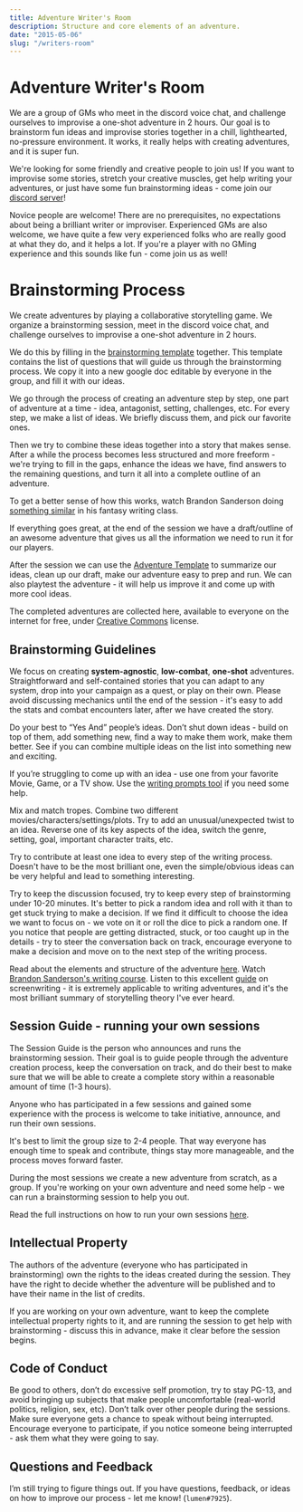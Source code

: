 ```yaml
---
title: Adventure Writer's Room
description: Structure and core elements of an adventure.
date: "2015-05-06"
slug: "/writers-room"
---
```


# Adventure Writer's Room

We are a group of GMs who meet in the discord voice chat, and challenge ourselves to improvise a one-shot adventure in 2 hours. Our goal is to brainstorm fun ideas and improvise stories together in a chill, lighthearted, no-pressure environment. It works, it really helps with creating adventures, and it is super fun.

We're looking for some friendly and creative people to join us! If you want to improvise some stories, stretch your creative muscles, get help writing your adventures, or just have some fun brainstorming ideas - come join our [discord server](https://discord.gg/UVNxeQE)!

Novice people are welcome! There are no prerequisites, no expectations about being a brilliant writer or improviser.  Experienced GMs are also welcome, we have quite a few very experienced folks who are really good at what they do, and it helps a lot. If you're a player with no GMing experience and this sounds like fun - come join us as well!

# Brainstorming Process

We create adventures by playing a collaborative storytelling game. We organize a brainstorming session, meet in the discord voice chat, and challenge ourselves to improvise a one-shot adventure in 2 hours.

We do this by filling in the [brainstorming template](https://docs.google.com/document/d/1S0KMVB6qyc_MKvXt2SS4-Zn5seT31QfXjYD1Gb9htzM/) together. This template contains the list of questions that will guide us through the brainstorming process. We copy it into a new google doc editable by everyone in the group, and fill it with our ideas.

We go through the process of creating an adventure step by step, one part of adventure at a time - idea, antagonist, setting, challenges, etc. For every step, we make a list of ideas. We briefly discuss them, and pick our favorite ones.

Then we try to combine these ideas together into a story that makes sense. After a while the process becomes less structured and more freeform - we're trying to fill in the gaps, enhance the ideas we have, find answers to the remaining questions, and turn it all into a complete outline of an adventure.

To get a better sense of how this works, watch Brandon Sanderson doing [something similar](https://www.youtube.com/playlist?list=PLTT-Xb7kSZWWH_LW5aDRhc5FMJNZgyeAd) in his fantasy writing class.

If everything goes great, at the end of the session we have a draft/outline of an awesome adventure that gives us all the information we need to run it for our players.

After the session we can use the [Adventure Template](https://docs.google.com/document/d/15s0bm3G3AnOVxayBSZ8X1RbazSWdB-HXPSFTTCQVWxY/) to summarize our ideas, clean up our draft, make our adventure easy to prep and run. We can also playtest the adventure - it will help us improve it and come up with more cool ideas.

The completed adventures are collected here, available to everyone on the internet for free, under [Creative Commons](https://tldrlegal.com/license/creative-commons-attribution-(cc)) license.

## Brainstorming Guidelines

We focus on creating **system-agnostic**, **low-combat**, **one-shot** adventures. Straightforward and self-contained stories that you can adapt to any system, drop into your campaign as a quest, or play on their own. Please avoid discussing mechanics until the end of the session - it's easy to add the stats and combat encounters later, after we have created the story.

Do your best to “Yes And” people’s ideas. Don’t shut down ideas - build on top of them, add something new, find a way to make them work, make them better. See if you can combine multiple ideas on the list into something new and exciting.

If you’re struggling to come up with an idea - use one from your favorite Movie, Game, or a TV show. Use the [writing prompts tool](/prompts) if you need some help.

Mix and match tropes. Combine two different movies/characters/settings/plots. Try to add an unusual/unexpected twist to an idea. Reverse one of its key aspects of the idea, switch the genre, setting, goal, important character traits, etc.

Try to contribute at least one idea to every step of the writing process. Doesn't have to be the most brilliant one, even the simple/obvious ideas can be very helpful and lead to something interesting.

Try to keep the discussion focused, try to keep every step of brainstorming under 10-20 minutes. It's better to pick a random idea and roll with it than to get stuck trying to make a decision. If we find it difficult to choose the idea we want to focus on - we vote on it or roll the dice to pick a random one. If you notice that people are getting distracted, stuck, or too caught up in the details - try to steer the conversation back on track, encourage everyone to make a decision and move on to the next step of the writing process.

Read about the elements and structure of the adventure [here](/adventure-writing-guide). Watch [Brandon Sanderson's writing course](https://www.youtube.com/watch?v=zBBfC8FY70c&list=PLTT-Xb7kSZWWdgWGER_CroAif3-BxYRJH). Listen to this excellent [guide](https://www.dropbox.com/s/zdssotpnt2dmgfa/screenwriting-for-hollywood.mp3?dl=0) on screenwriting - it is extremely applicable to writing adventures, and it's the most brilliant summary of storytelling theory I've ever heard.

<!--

Read a guide on using the adventure template [here](/guide/adventure-template/).

Avoid perfectionism. Answer questions, make creative choices, commit to them, and move on to the next step.


-->

## Session Guide - running your own sessions
The Session Guide is the person who announces and runs the brainstorming session. Their goal is to guide people through the adventure creation process, keep the conversation on track, and do their best to make sure that we will be able to create a complete story within a reasonable amount of time (1-3 hours).

Anyone who has participated in a few sessions and gained some experience with the process is welcome to take initiative, announce, and run their own sessions.

It's best to limit the group size to 2-4 people. That way everyone has enough time to speak and contribute, things stay more manageable, and the process moves forward faster.

During the most sessions we create a new adventure from scratch, as a group. If you're working on your own adventure and need some help - we can run a brainstorming session to help you out.

Read the full instructions on how to run your own sessions [here](/session-guide).


## Intellectual Property
The authors of the adventure (everyone who has participated in brainstorming) own the rights to the ideas created during the session. They have the right to decide whether the adventure will be published and to have their name in the list of credits.

<!-- They can also decide to develop the adventure further, sell it, and share the revenue (discuss it with a group after the session, make sure that everyone is on board with that). -->

If you are working on your own adventure, want to keep the complete intellectual property rights to it, and are running the session to get help with brainstorming - discuss this in advance, make it clear before the session begins.

## Code of Conduct
Be good to others, don’t do excessive self promotion, try to stay PG-13, and avoid bringing up subjects that make people uncomfortable (real-world politics, religion, sex, etc).
Don’t talk over other people during the sessions. Make sure everyone gets a chance to speak without being interrupted. Encourage everyone to participate, if you notice someone being interrupted - ask them what they were going to say.

## Questions and Feedback
I’m still trying to figure things out. If you have questions, feedback, or ideas on how to improve our process - let me know! (`lumen#7925`).






<!--
- We "win" this game if by the end of the session we have created a short and simple one-shot adventure together. Doesn't have to be the most brilliant story in the world, it can be silly, we're just trying to make something coherent, something that makes sense. Or, at least, doesn't make sense in a fun and entertaining way. If we end up just joking around and coming up with a bunch of fun adventure ideas, locations, NPCs, and scenes - I'd also call that a victory!

- We do each part for 10 minutes - that way we'll avoid perfectionism and overthinking, we won't try to make the best ideas possible, we'll make up whatever we can and roll with it.
 Or doesn't make sense in a funny way.
- After the session we have a draft/outline of an adventure we can run for our players, or playtest between ourselves.

# Brainstorming Guidelines
This is a list of guidelines that will help us to streamline/simplify things, and give you a clearer picture of how brainstorming sessions work.

The completed brainstorming session docs and adventures made out of them will be saved in our archive, available to everyone on the internet.




1. We create an adventure together from scratch, as a group.
2. One person is working on their own adventure, and we run a brainstorming session to help them out.

-->



